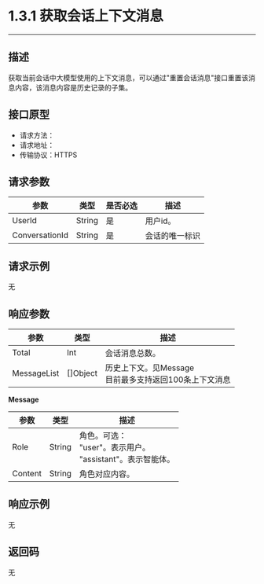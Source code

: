 # 1.3.1 获取会话上下文消息
---

##  描述
获取当前会话中大模型使用的上下文消息，可以通过"重置会话消息"接口重置该消息内容，该消息内容是历史记录的子集。

## 接口原型

- 请求方法：
- 请求地址：
- 传输协议：HTTPS

## 请求参数

| 参数 | 类型 | 是否必选 | 描述 |
|------|------|---------|------|
| UserId | String | 是 | 用户id。 |
| ConversationId | String | 是 | 会话的唯一标识 |

## 请求示例

无

## 响应参数

| 参数 | 类型 | 描述 |
|------|------|------|
| Total | Int | 会话消息总数。 |
| MessageList | []Object | 历史上下文。见Message<br />目前最多支持返回100条上下文消息 |

**Message**

| 参数 | 类型 | 描述 |
|------|------|------|
| Role | String | 角色。可选：<br/>"user"。表示用户。<br />"assistant"。表示智能体。 |
| Content | String | 角色对应内容。 |

## 响应示例

无

## 返回码

无